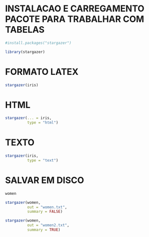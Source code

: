 
# INSTALACAO E CARREGAMENTO PACOTE PARA TRABALHAR COM TABELAS

```r

#install.packages("stargazer")

library(stargazer)

```

# FORMATO LATEX
```r

stargazer(iris)

```

# HTML
```r

stargazer(... = iris,
          type = "html")

```


# TEXTO
```r

stargazer(iris,
          type = "text")
```


# SALVAR EM DISCO
```r

women

stargazer(women,
          out = "women.txt",
          summary = FALSE)

stargazer(women,
          out = "women2.txt",
          summary = TRUE)

```



